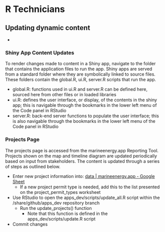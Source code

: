# R Technicians {#rtech}

## Updating dynamic content

- [Interactions]: re-knit env.Rmd.

### Shiny App Content Updates
To render changes made to content in a Shiny app, navigate to the folder that contains the application files to run the app. Shiny apps are served from a standard folder where they are symbolically linked to source files. These folders contain the global.R, ui.R, server.R scripts that run the app.

- global.R: functions used in ui.R and server.R can be defined here, sourced here from other files or in loaded libraries
- ui.R: defines the user interface, or display, of the contents in the shiny app; this is navigable through the bookmarks in the lower left menu of the Code panel in RStudio
- server.R: back-end server functions to populate the user interface; this is also navigable through the bookmarks in the lower left menu of the Code panel in RStudio


### Projects Page

The projects page is accessed from the marineenergy.app Reporting Tool. Projects shown on the map and timeline diagram are updated periodically based on input from stakeholders. The content is updated through a series of steps as outlined below.

- Enter new project information into: [data | marineenergy.app - Google Sheet](https://docs.google.com/spreadsheets/d/1MTlWQgBeV4eNbM2JXNXU3Y-_Y6QcOOfjWFyKWfdMIQM/edit?usp=sharing)
    - If a new project permit type is needed, add this to the list presented on the project_permit_types worksheet
- Use RStudio to open the apps_dev/scripts/update_all.R script within the /share/github/apps_dev repository branch
    - Run the update_projects() function
        - Note that this function is defined in the apps_dev/scripts/update.R script
- Commit changes

